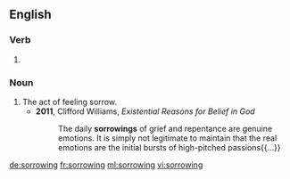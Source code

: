 ==English==

===Verb===
{{head|en}}

# {{present participle of|sorrow|lang=en}}

===Noun===
{{en-noun}}

# The act of feeling sorrow.
#* '''2011''', Clifford Williams, ''Existential Reasons for Belief in God''
#*: The daily '''sorrowings''' of grief and repentance are genuine emotions. It is simply not legitimate to maintain that the real emotions are the initial bursts of high-pitched passions{{...}}

[[de:sorrowing]]
[[fr:sorrowing]]
[[ml:sorrowing]]
[[vi:sorrowing]]